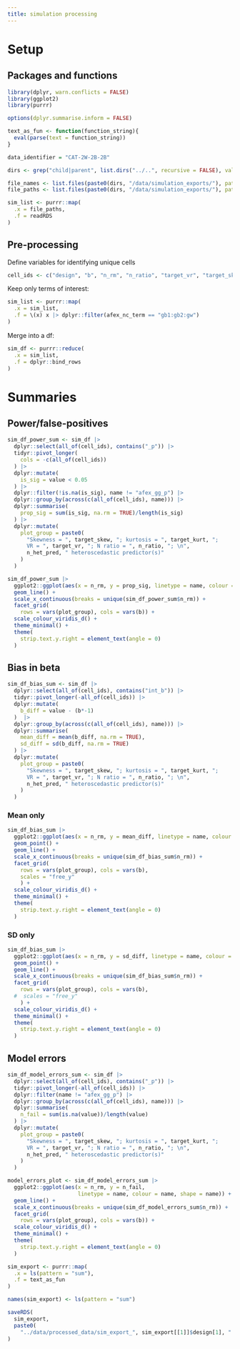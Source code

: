 ```yaml
---
title: simulation processing
---
```


# Setup 

## Packages and functions

```r
library(dplyr, warn.conflicts = FALSE)
library(ggplot2)
library(purrr)

options(dplyr.summarise.inform = FALSE)

text_as_fun <- function(function_string){
  eval(parse(text = function_string))
}

data_identifier = "CAT-2W-2B-2B"

dirs <- grep("child|parent", list.dirs("../..", recursive = FALSE), value = TRUE)

file_names <- list.files(paste0(dirs, "/data/simulation_exports/"), pattern = data_identifier)
file_paths <- list.files(paste0(dirs, "/data/simulation_exports/"), pattern = data_identifier, full.names = TRUE)

sim_list <- purrr::map(
  .x = file_paths, 
  .f = readRDS
)


```

## Pre-processing

Define variables for identifying unique cells 

```r
cell_ids <- c("design", "b", "n_rm", "n_ratio", "target_vr", "target_skew", "target_kurt", "n_het_pred")
```

Keep only terms of interest: 

```r
sim_list <- purrr::map(
  .x = sim_list, 
  .f = \(x) x |> dplyr::filter(afex_nc_term == "gb1:gb2:gw")
)
```

Merge into a df:

```r
sim_df <- purrr::reduce(
  .x = sim_list, 
  .f = dplyr::bind_rows
)
```


# Summaries 

## Power/false-positives

```r
sim_df_power_sum <- sim_df |> 
  dplyr::select(all_of(cell_ids), contains("_p")) |> 
  tidyr::pivot_longer(
    cols = -c(all_of(cell_ids))
  ) |> 
  dplyr::mutate(
    is_sig = value < 0.05
  ) |> 
  dplyr::filter(!is.na(is_sig), name != "afex_gg_p") |>
  dplyr::group_by(across(c(all_of(cell_ids), name))) |> 
  dplyr::summarise(
    prop_sig = sum(is_sig, na.rm = TRUE)/length(is_sig)
  ) |> 
  dplyr::mutate(
    plot_group = paste0(
      "Skewness = ", target_skew, "; kurtosis = ", target_kurt, "; 
      VR = ", target_vr, "; N ratio = ", n_ratio, "; \n", 
      n_het_pred, " heteroscedastic predictor(s)"
    )
  )
```

```r
sim_df_power_sum |> 
  ggplot2::ggplot(aes(x = n_rm, y = prop_sig, linetype = name, colour = name)) + 
  geom_line() + 
  scale_x_continuous(breaks = unique(sim_df_power_sum$n_rm)) + 
  facet_grid(
    rows = vars(plot_group), cols = vars(b)) + 
  scale_colour_viridis_d() + 
  theme_minimal() +
  theme(
    strip.text.y.right = element_text(angle = 0)
  )
```

## Bias in beta 

```r
sim_df_bias_sum <- sim_df |> 
  dplyr::select(all_of(cell_ids), contains("int_b")) |> 
  tidyr::pivot_longer(-all_of(cell_ids)) |> 
  dplyr::mutate(
    b_diff = value - (b*-1)
  )  |> 
  dplyr::group_by(across(c(all_of(cell_ids), name))) |> 
  dplyr::summarise(
    mean_diff = mean(b_diff, na.rm = TRUE), 
    sd_diff = sd(b_diff, na.rm = TRUE)
  ) |> 
  dplyr::mutate(
    plot_group = paste0(
      "Skewness = ", target_skew, "; kurtosis = ", target_kurt, "; 
      VR = ", target_vr, "; N ratio = ", n_ratio, "; \n", 
      n_het_pred, " heteroscedastic predictor(s)"
    )
  )
```



### Mean only 

```r
sim_df_bias_sum |> 
  ggplot2::ggplot(aes(x = n_rm, y = mean_diff, linetype = name, colour = name)) +
  geom_point() + 
  geom_line() + 
  scale_x_continuous(breaks = unique(sim_df_bias_sum$n_rm)) + 
  facet_grid(
    rows = vars(plot_group), cols = vars(b), 
    scales = "free_y"
    ) + 
  scale_colour_viridis_d() +
  theme_minimal() +
  theme(
    strip.text.y.right = element_text(angle = 0)
  )
```


### SD only

```r
sim_df_bias_sum |> 
  ggplot2::ggplot(aes(x = n_rm, y = sd_diff, linetype = name, colour = name)) +
  geom_point() + 
  geom_line() + 
  scale_x_continuous(breaks = unique(sim_df_bias_sum$n_rm)) + 
  facet_grid(
    rows = vars(plot_group), cols = vars(b), 
  #  scales = "free_y"
    ) + 
  scale_colour_viridis_d() +
  theme_minimal() +
  theme(
    strip.text.y.right = element_text(angle = 0)
  )
```

## Model errors 

```r
sim_df_model_errors_sum <- sim_df |> 
  dplyr::select(all_of(cell_ids), contains("_p")) |> 
  tidyr::pivot_longer(-all_of(cell_ids)) |> 
  dplyr::filter(name != "afex_gg_p") |> 
  dplyr::group_by(across(c(all_of(cell_ids), name))) |> 
  dplyr::summarise(
    n_fail = sum(is.na(value))/length(value)
  ) |> 
  dplyr::mutate(
    plot_group = paste0(
      "Skewness = ", target_skew, "; kurtosis = ", target_kurt, "; 
      VR = ", target_vr, "; N ratio = ", n_ratio, "; \n", 
      n_het_pred, " heteroscedastic predictor(s)"
    )
  )


```

```r
model_errors_plot <- sim_df_model_errors_sum |> 
  ggplot2::ggplot(aes(x = n_rm, y = n_fail, 
                      linetype = name, colour = name, shape = name)) + 
  geom_line() + 
  scale_x_continuous(breaks = unique(sim_df_model_errors_sum$n_rm)) + 
  facet_grid(
    rows = vars(plot_group), cols = vars(b)) + 
  scale_colour_viridis_d() +
  theme_minimal() +
  theme(
    strip.text.y.right = element_text(angle = 0)
  )
```



```r
sim_export <- purrr::map(
  .x = ls(pattern = "sum"),
  .f = text_as_fun
)

names(sim_export) <- ls(pattern = "sum")

saveRDS(
  sim_export,
  paste0(
    "../data/processed_data/sim_export_", sim_export[[1]]$design[1], ".rds"),
)
```

